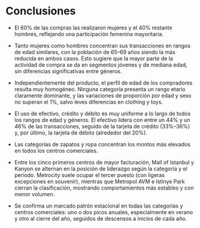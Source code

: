 
# Conclusiones 

- El 60% de las compras las realizaron mujeres y el 40% restante hombres, reflejando una participación femenina mayoritaria.

- Tanto mujeres como hombres concentran sus transacciones en rangos de edad similares, con la población de 65–69 años siendo la más reducida en ambos casos. Esto sugiere que la mayor parte de la actividad de compra se da en segmentos jóvenes y de mediana edad, sin diferencias significativas entre géneros.

- Independientemente del producto, el perfil de edad de los compradores resulta muy homogéneo. Ninguna categoría presenta un rango etario claramente dominante, y las variaciones de proporción por edad y sexo no superan el 1%, salvo leves diferencias en clothing y toys.

- El uso de efectivo, crédito y débito es muy uniforme a lo largo de todos los rangos de edad y géneros. El efectivo lidera con entre un 44% y un 46% de las transacciones, seguido de la tarjeta de crédito (33%–36%) y, por último, la tarjeta de débito (alrededor del 20%).

- Las categorías de zapatos y ropa concentran los montos más elevados en todos los centros comerciales.

- Entre los cinco primeros centros de mayor facturación, Mall of Istanbul y Kanyon se alternan en la posición de liderazgo según la categoría y el periodo. Metrocity suele ocupar el tercer puesto (con ligeras excepciones en souvenir), mientras que Metropol AVM e Istinye Park cierran la clasificación, mostrando comportamientos más estables y con menor volumen.

- Se confirma un marcado patrón estacional en todas las categorías y centros comerciales: uno o dos picos anuales, especialmente en verano y otro al cierre del año, seguidos de descensos a inicios de cada año. 

